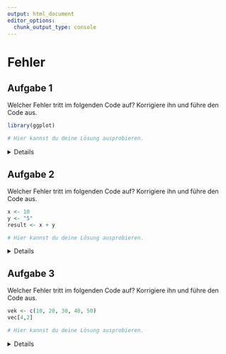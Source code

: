 ```yaml
---
output: html_document
editor_options: 
  chunk_output_type: console
---
```


# Fehler 


## Aufgabe 1

Welcher Fehler tritt im folgenden Code auf? Korrigiere ihn und führe den Code aus. 

```r

library(ggplot)

```


```r
# Hier kannst du deine Lösung ausprobieren.


```

<!-- loesung: start-->
<details>
```r

library(ggplot2)

```
</details>
<!-- loesung: ende-->



## Aufgabe 2

Welcher Fehler tritt im folgenden Code auf? Korrigiere ihn und führe den Code aus. 

```r

x <- 10
y <- "5"
result <- x + y

```


```r
# Hier kannst du deine Lösung ausprobieren.


```

<!-- loesung: start-->
<details>
```r

x <- 10
y <- 5  # y wurde als Text gespeichert und Berechnungen können nicht auf Text angewendet werden

# alternativ kann Text (character) auch in eine Zahl (numeric) umgewandelt werden: 
y <- as.numeric(y) 

result <- x + y

```
</details>
<!-- loesung: ende-->


## Aufgabe 3

Welcher Fehler tritt im folgenden Code auf? Korrigiere ihn und führe den Code aus. 

```r

vek <- c(10, 20, 30, 40, 50)
vec[4,2]

```


```r
# Hier kannst du deine Lösung ausprobieren.


```

<!-- loesung: start-->
<details>
```r

vec <- c(10, 20, 30, 40, 50)
vec[c(4,2)] 

```
</details>
<!-- loesung: ende-->
